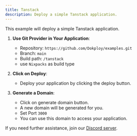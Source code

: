```yaml
---
title: Tanstack
description: Deploy a simple Tanstack application.
---
```


This example will deploy a simple Tanstack application.

1. **Use Git Provider in Your Application**:
   - Repository: `https://github.com/Dokploy/examples.git`
   - Branch: `main`
   - Build path: `/tanstack`
   - use `Nixpacks` as build type

2. **Click on Deploy**:
   - Deploy your application by clicking the deploy button.

3. **Generate a Domain**:
    - Click on generate domain button.
    - A new domain will be generated for you.
    - Set Port `3000`
    - You can use this domain to access your application.
    
If you need further assistance, join our [Discord server](https://discord.com/invite/2tBnJ3jDJc).